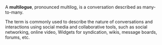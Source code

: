 A '''multilogue''', pronounced multilog, is a conversation described as many-to-many. 

The term is commonly used to describe the nature of conversations and interactions using social media and collaborative tools, such as social networking, online video, Widgets for syndication, wikis, message boards, forums, etc.